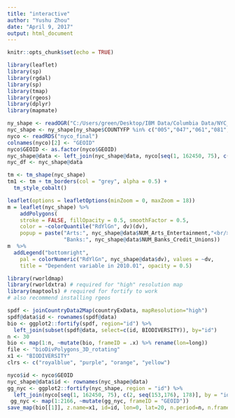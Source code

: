---
title: "interactive"
author: "Yushu Zhou"
date: "April 9, 2017"
output: html_document
---

```{r setup, include=FALSE}
knitr::opts_chunk$set(echo = TRUE)
```

```{r, message = FALSE}
library(leaflet)
library(sp)
library(rgdal)
library(sp)
library(tmap)
library(rgeos)
library(dplyr)
library(mapmate)

ny_shape <- readOGR("C:/Users/green/Desktop/IBM Data/Columbia Data/NYC_shapefile/.", "cb_2015_36_tract_500k")
nyc_shape <- ny_shape[ny_shape$COUNTYFP %in% c("005","047","061","081","085"),]
nyco <- readRDS("nyco_final")
colnames(nyco)[2] <- "GEOID"
nyco$GEOID <- as.factor(nyco$GEOID)
nyc_shape@data <- left_join(nyc_shape@data, nyco[seq(1, 162450, 75), c(2, seq(153,176), 178)], by = "GEOID")
nyc_df <- nyc_shape@data

tm <- tm_shape(nyc_shape)
tm1 <- tm + tm_borders(col = "grey", alpha = 0.5) +
  tm_style_cobalt()
```  

```{r}
leaflet(options = leafletOptions(minZoom = 0, maxZoom = 18))
m = leaflet(nyc_shape) %>% 
    addPolygons(
    stroke = FALSE, fillOpacity = 0.5, smoothFactor = 0.5, 
    color = ~colorQuantile("RdYlGn", dv)(dv),
    popup = paste("Arts:", nyc_shape@data$NUM_Arts_Entertainment,"<br/>",
                  "Banks:", nyc_shape@data$NUM_Banks_Credit_Unions))
m  %>%
  addLegend("bottomright", 
    pal = colorNumeric("RdYlGn", nyc_shape@data$dv), values = ~dv,
    title = "Dependent variable in 2010.01", opacity = 0.5)
```  
```{r}
library(rworldmap)
library(rworldxtra) # required for "high" resolution map
library(maptools) # required for fortify to work
# also recommend installing rgeos

spdf <- joinCountryData2Map(countryExData, mapResolution="high")
spdf@data$id <- rownames(spdf@data)
bio <- ggplot2::fortify(spdf, region="id") %>%
  left_join(subset(spdf@data, select=c(id, BIODIVERSITY)), by="id")
n <- 30
bio <- map(1:n, ~mutate(bio, frameID = .x) %>% rename(lon=long))
file <- "bioDivPolygons_3D_rotating"
x1 <- "BIODIVERSITY"
clrs <- c("royalblue", "purple", "orange", "yellow")

nyco$id <- nyco$GEOID
nyc_shape@data$id <- rownames(nyc_shape@data)
gg_nyc <- ggplot2::fortify(nyc_shape, region = "id") %>%
  left_join(nyco[seq(1, 162450, 75), c(2, seq(153,176), 178)], by = "id")
 gg_nyc <- map(1:2166, ~mutate(gg_nyc, frameID = "GEOID"))
save_map(bio[[1]], z.name=x1, id=id, lon=0, lat=20, n.period=n, n.frames=n, col=clrs, type="polygons", file=file, save.plot=FALSE, return.plot=TRUE)
```